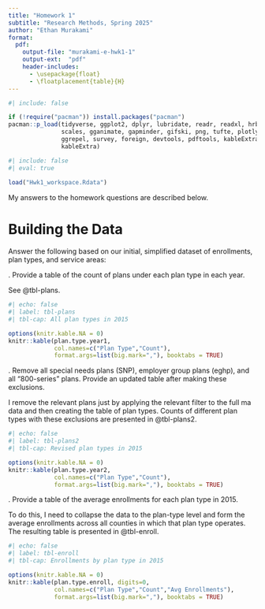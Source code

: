 ```yaml
---
title: "Homework 1"
subtitle: "Research Methods, Spring 2025"
author: "Ethan Murakami"
format:
  pdf:
    output-file: "murakami-e-hwk1-1"
    output-ext:  "pdf"
    header-includes:
      - \usepackage{float}
      - \floatplacement{table}{H}
---
```


```r
#| include: false

if (!require("pacman")) install.packages("pacman")
pacman::p_load(tidyverse, ggplot2, dplyr, lubridate, readr, readxl, hrbrthemes, fixest,
               scales, gganimate, gapminder, gifski, png, tufte, plotly, OECD,
               ggrepel, survey, foreign, devtools, pdftools, kableExtra, modelsummary,
               kableExtra)
```

```r
#| include: false
#| eval: true
 
load("Hwk1_workspace.Rdata")
```


My answers to the homework questions are described below. 


\newpage
# Building the Data
Answer the following based on our initial, simplified dataset of enrollments, plan types, and service areas:

\noindent 1. Provide a table of the count of plans under each plan type in each year.<br>

See @tbl-plans.

```r
#| echo: false
#| label: tbl-plans
#| tbl-cap: All plan types in 2015

options(knitr.kable.NA = 0)
knitr::kable(plan.type.year1, 
             col.names=c("Plan Type","Count"),
             format.args=list(big.mark=","), booktabs = TRUE)
```
\newpage
\noindent 2. Remove all special needs plans (SNP), employer group plans (eghp), and all "800-series" plans. Provide an updated table after making these exclusions.

I remove the relevant plans just by applying the relevant filter to the full ma data and then creating the table of plan types. Counts of different plan types with these exclusions are presented in @tbl-plans2.

```r
#| echo: false
#| label: tbl-plans2
#| tbl-cap: Revised plan types in 2015

options(knitr.kable.NA = 0)
knitr::kable(plan.type.year2, 
             col.names=c("Plan Type","Count"),
             format.args=list(big.mark=","), booktabs = TRUE)
``` 




\newpage

\noindent 3. Provide a table of the average enrollments for each plan type in 2015.

To do this, I need to collapse the data to the plan-type level and form the average enrollments across all counties in which that plan type operates. The resulting table is presented in @tbl-enroll.

```r
#| echo: false
#| label: tbl-enroll
#| tbl-cap: Enrollments by plan type in 2015

options(knitr.kable.NA = 0)
knitr::kable(plan.type.enroll, digits=0,
             col.names=c("Plan Type","Count","Avg Enrollments"),
             format.args=list(big.mark=","), booktabs = TRUE)
``` 